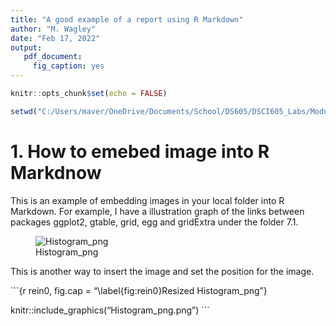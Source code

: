```yaml
---
title: "A good example of a report using R Markdown"
author: "M. Wagley"
date: "Feb 17, 2022"
output: 
   pdf_document:
     fig_caption: yes
---
```


```r
knitr::opts_chunk$set(echo = FALSE)
```

```r
setwd("C:/Users/maver/OneDrive/Documents/School/DS605/DSCI605_Labs/Module7")
```

# 1. How to emebed image into R Markdnow

This is an example of embedding images in your local folder into R Markdown.
For example, I have a illustration graph of the links between packages ggplot2, gtable, grid, egg and gridExtra under the folder 7.1. 

![Histogram_png](C:/Users/maver/OneDrive/Documents/School/DS605/DSCI605_Labs/Module7/Histogram_png.png)

This is another way to insert the image and set the position for the image.

```{r rein0, fig.cap = "\\label{fig:rein0}Resized Histogram_png"}

knitr::include_graphics("Histogram_png.png")
```

